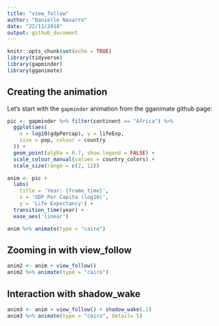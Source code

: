 ```yaml
---
title: "view_follow"
author: "Danielle Navarro"
date: "22/11/2018"
output: github_document
---
```


```r
knitr::opts_chunk$set(echo = TRUE)
library(tidyverse)
library(gapminder)
library(gganimate)
```


## Creating the animation

Let's start with the `gapminder` animation from the gganimate github page:

```r
pic <- gapminder %>% filter(continent == "Africa") %>%
  ggplot(aes(
    x = log10(gdpPercap), y = lifeExp, 
    size = pop, colour = country
  )) +
  geom_point(alpha = 0.7, show.legend = FALSE) +
  scale_colour_manual(values = country_colors) +
  scale_size(range = c(2, 12)) 

anim <- pic + 
  labs(
    title = 'Year: {frame_time}', 
    x = 'GDP Per Capita (log10)', 
    y = 'Life Expectancy') +
  transition_time(year) +
  ease_aes('linear')

anim %>% animate(type = "cairo")
```


## Zooming in with view_follow

```r
anim2 <- anim + view_follow()
anim2 %>% animate(type = "cairo")
```


## Interaction with shadow_wake

```r
anim3 <- anim + view_follow() + shadow_wake(.1)
anim3 %>% animate(type = "cairo", detail= 5)
```

